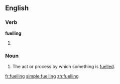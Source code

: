 ==English==

===Verb===
'''fuelling'''

# {{present participle of|[[fuel]]}}

===Noun===
{{en-noun}}

# The act or process by which something is [[fuel]]led.

[[fr:fuelling]]
[[simple:fuelling]]
[[zh:fuelling]]
